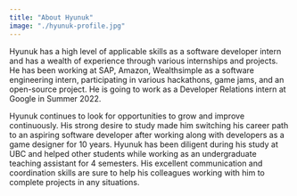 ```yaml
---
title: "About Hyunuk"
image: "./hyunuk-profile.jpg"
---
```


Hyunuk has a high level of applicable skills as a software developer intern and has a wealth of experience through various internships and projects. 
He has been working at SAP, Amazon, Wealthsimple as a software engineering intern, participating in various hackathons, game jams, and an open-source project.
He is going to work as a Developer Relations intern at Google in Summer 2022.

Hyunuk continues to look for opportunities to grow and improve continuously.
His strong desire to study made him switching his career path to an aspiring software developer after working along with developers as a game designer for 10 years.
Hyunuk has been diligent during his study at UBC and helped other students while working as an undergraduate teaching assistant for 4 semesters.
His excellent communication and coordination skills are sure to help his colleagues working with him to complete projects in any situations.
